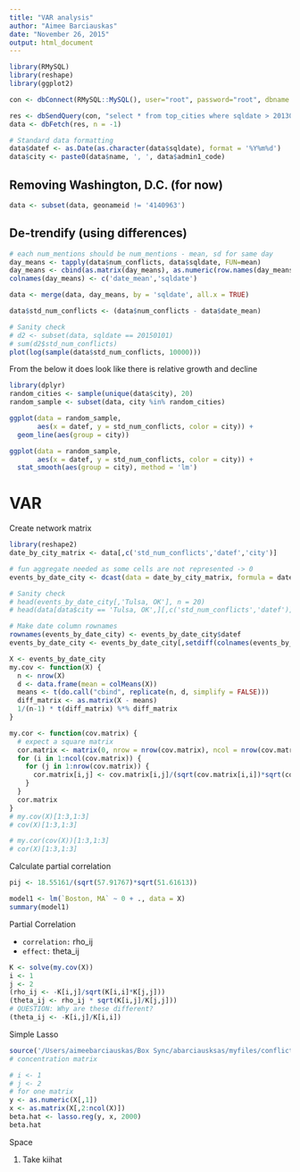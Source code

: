 ```yaml
---
title: "VAR analysis"
author: "Aimee Barciauskas"
date: "November 26, 2015"
output: html_document
---
```


```r
library(RMySQL)
library(reshape)
library(ggplot2)

con <- dbConnect(RMySQL::MySQL(), user="root", password="root", dbname = "gdelt")

res <- dbSendQuery(con, "select * from top_cities where sqldate > 20130331")
data <- dbFetch(res, n = -1)

# Standard data formatting
data$datef <- as.Date(as.character(data$sqldate), format = '%Y%m%d')
data$city <- paste0(data$name, ', ', data$admin1_code)
```

## Removing Washington, D.C. (for now)

```r
data <- subset(data, geonameid != '4140963')
```

## De-trendify (using differences)

```r
# each num_mentions should be num_mentions - mean, sd for same day
day_means <- tapply(data$num_conflicts, data$sqldate, FUN=mean)
day_means <- cbind(as.matrix(day_means), as.numeric(row.names(day_means)))
colnames(day_means) <- c('date_mean','sqldate')

data <- merge(data, day_means, by = 'sqldate', all.x = TRUE)

data$std_num_conflicts <- (data$num_conflicts - data$date_mean)

# Sanity check
# d2 <- subset(data, sqldate == 20150101)
# sum(d2$std_num_conflicts)
plot(log(sample(data$std_num_conflicts, 10000)))
```

From the below it does look like there is relative growth and decline

```r
library(dplyr)
random_cities <- sample(unique(data$city), 20)
random_sample <- subset(data, city %in% random_cities)

ggplot(data = random_sample,
       aes(x = datef, y = std_num_conflicts, color = city)) +       
  geom_line(aes(group = city))

ggplot(data = random_sample,
       aes(x = datef, y = std_num_conflicts, color = city)) +       
  stat_smooth(aes(group = city), method = 'lm')
```

# VAR

Create network matrix

```r
library(reshape2)
date_by_city_matrix <- data[,c('std_num_conflicts','datef','city')]

# fun aggregate needed as some cells are not represented -> 0
events_by_date_city <- dcast(data = date_by_city_matrix, formula = datef ~ city, value.var = 'std_num_conflicts', fun.aggregate = sum)

# Sanity check
# head(events_by_date_city[,'Tulsa, OK'], n = 20)
# head(data[data$city == 'Tulsa, OK',][,c('std_num_conflicts','datef')], n = 10)

# Make date column rownames
rownames(events_by_date_city) <- events_by_date_city$datef
events_by_date_city <- events_by_date_city[,setdiff(colnames(events_by_date_city), 'datef')]

X <- events_by_date_city
my.cov <- function(X) {
  n <- nrow(X)
  d <- data.frame(mean = colMeans(X))
  means <- t(do.call("cbind", replicate(n, d, simplify = FALSE)))
  diff_matrix <- as.matrix(X - means)
  1/(n-1) * t(diff_matrix) %*% diff_matrix
}

my.cor <- function(cov.matrix) {
  # expect a square matrix
  cor.matrix <- matrix(0, nrow = nrow(cov.matrix), ncol = nrow(cov.matrix))
  for (i in 1:ncol(cov.matrix)) {
    for (j in 1:nrow(cov.matrix)) {
      cor.matrix[i,j] <- cov.matrix[i,j]/(sqrt(cov.matrix[i,i])*sqrt(cov.matrix[j,j]))
    }
  }
  cor.matrix
}
# my.cov(X)[1:3,1:3]
# cov(X)[1:3,1:3]

# my.cor(cov(X))[1:3,1:3]
# cor(X)[1:3,1:3]
```

Calculate partial correlation

```r
pij <- 18.55161/(sqrt(57.91767)*sqrt(51.61613))

model1 <- lm(`Boston, MA` ~ 0 + ., data = X)
summary(model1)
```

Partial Correlation

* `correlation:` rho_ij
* `effect:` theta_ij

```r
K <- solve(my.cov(X))
i <- 1
j <- 2
(rho_ij <- -K[i,j]/sqrt(K[i,i]*K[j,j]))
(theta_ij <- rho_ij * sqrt(K[i,j]/K[j,j]))
# QUESTION: Why are these different?
(theta_ij <- -K[i,j]/K[i,i])
```

Simple Lasso

```r
source('/Users/aimeebarciauskas/Box Sync/abarciausksas/myfiles/conflicts_analysis_project/scripts/data_expoloration/lasso.R')
# concentration matrix

# i <- 1
# j <- 2
# for one matrix
y <- as.numeric(X[,1])
x <- as.matrix(X[,2:ncol(X)])
beta.hat <- lasso.reg(y, x, 2000)
beta.hat
```

Space

1) Take kiihat 
```
```

